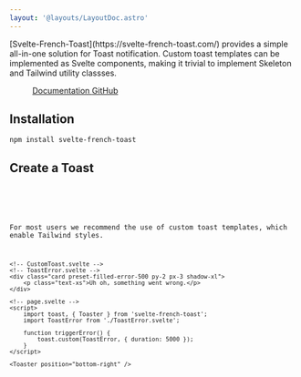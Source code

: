 ```yaml
---
layout: '@layouts/LayoutDoc.astro'
---
```




<p class="text-xl">
	[Svelte-French-Toast](https://svelte-french-toast.com/) provides a simple all-in-one solution for Toast notification. Custom toast templates can
	be implemented as Svelte components, making it trivial to implement Skeleton and Tailwind utility classses.
</p>

<figure class="card-filled-enhanced flex justify-center gap-4 p-8">
	<a href="https://svelte-french-toast.com/" target="_blank" class="btn preset-filled">
		Documentation
	</a>
	<a href="https://github.com/kbrgl/svelte-french-toast" target="_blank" class="btn preset-filled">
		GitHub
	</a>
</figure>

## Installation

```console
npm install svelte-french-toast
```

## Create a Toast

<Preview client:load>
	<Fragment slot="preview">
		<Example client:visible />
	</Fragment>
	<Fragment slot="code">
		<Code code={ExampleRaw} lang="tsx" />
	</Fragment>
</Preview>

For most users we recommend the use of custom toast templates, which enable Tailwind styles.

```svelte
<!-- CustomToast.svelte -->
<!-- ToastError.svelte -->
<div class="card preset-filled-error-500 py-2 px-3 shadow-xl">
	<p class="text-xs">Uh oh, something went wrong.</p>
</div>

<!-- page.svelte -->
<script>
	import toast, { Toaster } from 'svelte-french-toast';
	import ToastError from './ToastError.svelte';

	function triggerError() {
		toast.custom(ToastError, { duration: 5000 });
	}
</script>

<Toaster position="bottom-right" />
```